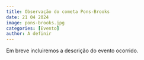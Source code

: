 ```yaml
---
title: Observação do cometa Pons-Brooks
date: 21 04 2024
image: pons-brooks.jpg
categories: [Evento]
author: A definir
---
```


Em breve incluiremos a descrição do evento ocorrido.